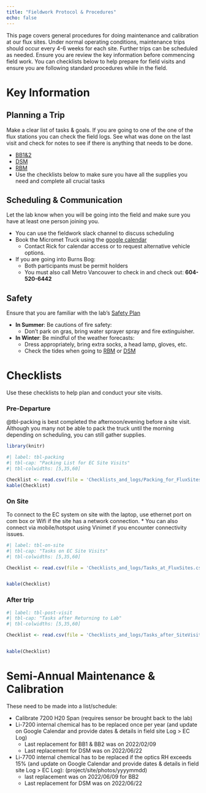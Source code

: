 ```yaml
---
title: "Fieldwork Protocol & Procedures"
echo: false
---
```


This page covers general procedures for doing maintenance and calibration at our flux sites.  Under normal operating conditions, maintenance trips should occur every 4-6 weeks for each site.  Further trips can be scheduled as needed.  Ensure you are review the key information before commencing field work.  You can checklists below to help prepare for field visits and ensure you are following standard procedures while in the field.

# Key Information

## Planning a Trip

Make a clear list of tasks & goals.  If you are going to one of the one of the flux stations you can
check the field logs.  See what was done on the last visit and check for notes to see if there is anything that needs to be done.

* [BB1&2](https://docs.google.com/spreadsheets/d/1phokxNzc-gJkWIO1zGLUFsSeRgjsq0HE8QAfLlrlNyI/edit#gid=0)
* [DSM](https://docs.google.com/spreadsheets/d/1USa7IDpj0D79C8OfFDEoDFKIwjKt0LdVh5fMt04BgpI/edit#gid=0)
* [RBM](https://docs.google.com/spreadsheets/d/114pSwgLBPEeqIezTTIJ4a4Z3kaJhgRvSJZAls8mEOrI?authuser=thruhikerflash%40gmail.com&usp=drive_fs)
* Use the checklists below to make sure you have all the supplies you need and complete all crucial tasks

## Scheduling & Communication

Let the lab know when you will be going into the field and make sure you have at least one person joining you.

* You can use the fieldwork slack channel to discuss scheduling
* Book the Micromet Truck using the [google calendar](https://calendar.google.com/calendar/embed?src=3emm9ku32c1gddkcv6ok3s498g%40group.calendar.google.com&ctz=America%2FVancouver)
  * Contact Rick for calendar access or to request alternative vehicle options.
* If you are going into Burns Bog:
  * Both participants must be permit holders
  * You must also call Metro Vancouver to check in and check out: **604-520-6442**

## Safety

Ensure that you are familiar with the lab's [Safety Plan](https://docs.google.com/document/d/10oR-eGiVsKmVsdubLDZIrw4zpO6-J2H0/edit?usp=sharing&ouid=101091249538878226246&rtpof=true&sd=true) 

* **In Summer**: Be cautions of fire safety:
  * Don't park on gras, bring water sprayer spray and fire extinguisher.
* **In Winter**: Be mindful of the weather forecasts:
  * Dress appropriately, bring extra socks, a head lamp, gloves, etc.
  * Check the tides when going to [RBM](https://www.tide-forecast.com/locations/Steveston-British-Columbia/tides/latest) or [DSM](https://www.tide-forecast.com/locations/White-Rock-British-Columbia/tides/latest)

# Checklists

Use these checklists to help plan and conduct your site visits.

### Pre-Departure

@tbl-packing is best completed the afternoon/evening before a site visit.  Although you many not be able to pack the truck until the morning depending on scheduling, you can still gather supplies.  

```r
library(knitr)
```

```r
#| label: tbl-packing
#| tbl-cap: "Packing List for EC Site Visits"
#| tbl-colwidths: [5,35,60]

Checklist <- read.csv(file = 'Checklists_and_logs/Packing_for_FluxSites.csv')
kable(Checklist)

```

### On Site

To connect to the EC system on site with the laptop, use ethernet port on com box or Wifi if the site has a network connection.
  * You can also connect via mobile/hotspot using Vinimet if you encounter connectivity issues.


```r
#| label: tbl-on-site
#| tbl-cap: "Tasks on EC Site Visits"
#| tbl-colwidths: [5,35,60]

Checklist <- read.csv(file = 'Checklists_and_logs/Tasks_at_FluxSites.csv')


kable(Checklist)
```

### After trip

```r
#| label: tbl-post-visit
#| tbl-cap: "Tasks after Returning to Lab"
#| tbl-colwidths: [5,35,60]

Checklist <- read.csv(file = 'Checklists_and_logs/Tasks_after_SiteVisits.csv')


kable(Checklist)
```

#  Semi-Annual Maintenance & Calibration


These need to be made into a list/schedule:

* Calibrate 7200 H20 Span (requires sensor be brought back to the lab)
* Li-7200 internal chemical has to be replaced once per year (and update on Google Calendar and provide dates & details in field site Log > EC Log) 
	* Last replacement for BB1 & BB2  was on 2022/02/09
	* Last replacement for DSM was on 2022/06/22
* Li-7700 internal chemical has to be replaced if the optics RH exceeds 15% (and update on Google Calendar and provide dates & details in field site Log > EC Log): (project/site/photos/yyyymmdd)
	* last replacement was on 2022/06/09 for BB2
	* Last replacement for DSM was on 2022/06/22
 